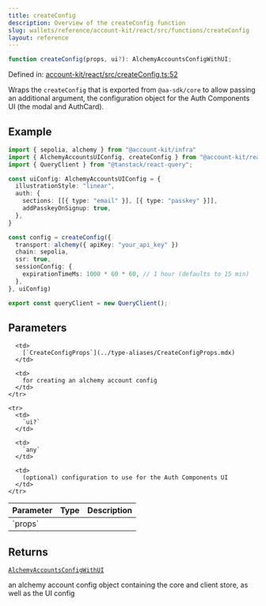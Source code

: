 ```yaml
---
title: createConfig
description: Overview of the createConfig function
slug: wallets/reference/account-kit/react/src/functions/createConfig
layout: reference
---
```


```ts
function createConfig(props, ui?): AlchemyAccountsConfigWithUI;
```

Defined in: [account-kit/react/src/createConfig.ts:52](https://github.com/alchemyplatform/aa-sdk/blob/5b9429f0f16dcd4ff822527b8de589e19e88faa7/account-kit/react/src/createConfig.ts#L52)

Wraps the `createConfig` that is exported from `@aa-sdk/core` to allow passing
an additional argument, the configuration object for the Auth Components UI
(the modal and AuthCard).

## Example

```ts
import { sepolia, alchemy } from "@account-kit/infra"
import { AlchemyAccountsUIConfig, createConfig } from "@account-kit/react"
import { QueryClient } from "@tanstack/react-query";

const uiConfig: AlchemyAccountsUIConfig = {
  illustrationStyle: "linear",
  auth: {
    sections: [[{ type: "email" }], [{ type: "passkey" }]],
    addPasskeyOnSignup: true,
  },
}

const config = createConfig({
  transport: alchemy({ apiKey: "your_api_key" })
  chain: sepolia,
  ssr: true,
  sessionConfig: {
    expirationTimeMs: 1000 * 60 * 60, // 1 hour (defaults to 15 min)
  },
}, uiConfig)

export const queryClient = new QueryClient();
```

## Parameters

<table>
  <thead>
    <tr>
      <th align="left">Parameter</th>
      <th align="left">Type</th>
      <th align="left">Description</th>
    </tr>
  </thead>

  <tbody>
    <tr>
      <td>
        `props`
      </td>

      <td>
        [`CreateConfigProps`](../type-aliases/CreateConfigProps.mdx)
      </td>

      <td>
        for creating an alchemy account config
      </td>
    </tr>

    <tr>
      <td>
        `ui?`
      </td>

      <td>
        `any`
      </td>

      <td>
        (optional) configuration to use for the Auth Components UI
      </td>
    </tr>

  </tbody>
</table>

## Returns

[`AlchemyAccountsConfigWithUI`](../type-aliases/AlchemyAccountsConfigWithUI.mdx)

an alchemy account config object containing the core and client store, as well as the UI config
